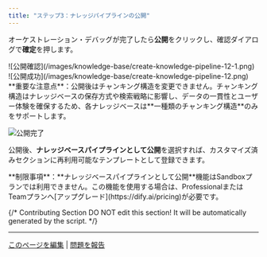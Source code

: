 ```yaml
---
title: "ステップ3：ナレッジパイプラインの公開"
---
```


オーケストレーション・デバッグが完了したら**公開**をクリックし、確認ダイアログで**確定**を押します。

<div style={{display: 'flex', flexWrap: 'wrap', gap: '30px'}}>
  <div style={{flex: 1, minWidth: '200px'}}>
    ![公開確認](/images/knowledge-base/create-knowledge-pipeline-12-1.png)
  </div>
  <div style={{flex: 2, minWidth: '300px'}}>
    ![公開成功](/images/knowledge-base/create-knowledge-pipeline-12.png)
  </div>
</div>

<Warning>
**重要な注意点**：公開後はチャンキング構造を変更できません。チャンキング構造はナレッジベースの保存方式や検索戦略に影響し、データの一貫性とユーザー体験を確保するため、各ナレッジベースは**一種類のチャンキング構造**のみをサポートします。
</Warning>

![公開完了](/images/knowledge-base/create-knowledge-pipeline-13.png)

公開後、**ナレッジベースパイプラインとして公開**を選択すれば、カスタマイズ済みセクションに再利用可能なテンプレートとして登録できます。

<Warning>
**制限事項**：**ナレッジベースパイプラインとして公開**機能はSandboxプランでは利用できません。この機能を使用する場合は、ProfessionalまたはTeamプランへ[アップグレード](https://dify.ai/pricing)が必要です。
</Warning>

{/*
Contributing Section
DO NOT edit this section!
It will be automatically generated by the script.
*/}

---

[このページを編集](https://github.com/langgenius/dify-docs/edit/main/ja-jp/guides/knowledge-base/knowledge-pipeline/publish-knowledge-pipeline.mdx) | [問題を報告](https://github.com/langgenius/dify-docs/issues/new?template=docs.yml)
